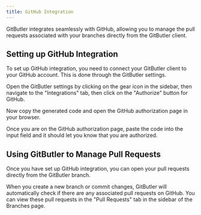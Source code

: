 ```yaml
---
title: GitHub Integration
---
```



GitButler integrates seamlessly with GitHub, allowing you to manage the pull requests associated with your branches directly from the GitButler client.

## Setting up GitHub Integration

To set up GitHub integration, you need to connect your GitButler client to your GitHub account. This is done through the GitButler settings.

Open the GitButler settings by clicking on the gear icon in the sidebar, then navigate to the "Integrations" tab, then click on the "Authorize" button for GitHub.

<ImageSection
  className="mx-auto"
  src="https://gitbutler-docs-images-public.s3.us-east-1.amazonaws.com/github-setup-1.png"
  width="800"
  height="600"
  subtitle="GitHub authentication via the Integrations settings tab"
/>

Now copy the generated code and open the GitHub authorization page in your browser.

<ImageSection
  className="mx-auto"
  src="https://gitbutler-docs-images-public.s3.us-east-1.amazonaws.com/github-copy-code.png"
  width="800"
  height="600"
  subtitle="github-copy-code.png"
/>

Once you are on the GitHub authorization page, paste the code into the input field and it should let you know that you are authorized.

<ImageSection
  className="mx-auto"
  src="https://gitbutler-docs-images-public.s3.us-east-1.amazonaws.com/github-auth.png"
  width="800"
  height="600"
  subtitle="github-auth.png"
/>

## Using GitButler to Manage Pull Requests

Once you have set up GitHub integration, you can open your pull requests directly from the GitButler branch.

<ImageSection
  className="mx-auto"
  src="https://gitbutler-docs-images-public.s3.us-east-1.amazonaws.com/create-pr.png"
  width="800"
  height="600"
  subtitle="create-pr.png"
/>

When you create a new branch or commit changes, GitButler will automatically check if there are any associated pull requests on GitHub. You can view these pull requests in the "Pull Requests" tab in the sidebar of the Branches page.
